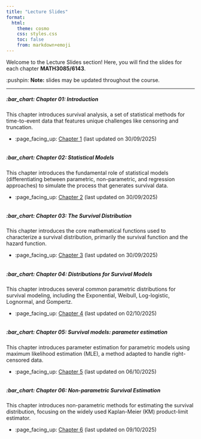 ```yaml
---
title: "Lecture Slides"
format:
  html:
    theme: cosmo
    css: styles.css
    toc: false
    from: markdown+emoji
---
```


Welcome to the [Lecture Slides]{.attention} section! Here, you will find the slides for each chapter **MATH3085/6143**.

:pushpin: **Note:** slides may be updated throughout the course.

---

##### [:bar_chart: **Chapter 01: Introduction**]{.secondary}

This chapter introduces survival analysis, a set of statistical methods for time-to-event data that features unique challenges like censoring and truncation.

- :page_facing_up: [Chapter 1](/slides/_output/chap_1.html) (last updated on 30/09/2025)

<div style="margin-top: 25pt;"></div>

##### [:bar_chart: **Chapter 02: Statistical Models**]{.secondary}

This chapter introduces the fundamental role of statistical models (differentiating between parametric, non-parametric, and regression approaches) to simulate the process that generates survival data.

- :page_facing_up: [Chapter 2](/slides/_output/chap_2.html) (last updated on 30/09/2025)

<div style="margin-top: 25pt;"></div>

##### [:bar_chart: **Chapter 03: The Survival Distribution**]{.secondary}

This chapter introduces the core mathematical functions used to characterize a survival distribution, primarily the survival function and the hazard function.

- :page_facing_up: [Chapter 3](/slides/_output/chap_3.html) (last updated on 30/09/2025)

<div style="margin-top: 25pt;"></div>

##### [:bar_chart: **Chapter 04: Distributions for Survival Models**]{.secondary}

This chapter introduces several common parametric distributions for survival modeling, including the Exponential, Weibull, Log-logistic, Lognormal, and Gompertz.

- :page_facing_up: [Chapter 4](/slides/_output/chap_4.html) (last updated on 02/10/2025)

<div style="margin-top: 25pt;"></div>

##### [:bar_chart: **Chapter 05: Survival models: parameter estimation**]{.secondary}

This chapter introduces parameter estimation for parametric models using maximum likelihood estimation (MLE), a method adapted to handle right-censored data.

- :page_facing_up: [Chapter 5](/slides/_output/chap_5.html) (last updated on 06/10/2025)

<div style="margin-top: 25pt;"></div>

##### [:bar_chart: **Chapter 06: Non-parametric Survival Estimation**]{.secondary}

This chapter introduces non-parametric methods for estimating the survival distribution, focusing on the widely used Kaplan-Meier (KM) product-limit estimator.

- :page_facing_up: [Chapter 6](/slides/_output/chap_6.html) (last updated on 09/10/2025)

<div style="margin-top: 25pt;"></div>

<!--

##### [:bar_chart: **Chapter 07: Survival Regression Models**]{.secondary}

This chapter introduces survival regression to analyze the effect of explanatory variables, focusing on the semi-parametric Cox Proportional Hazards (PH) model and the parametric Accelerated Failure Time (AFT) model.

- :page_facing_up: [Chapter 7](/slides/_output/chap_7.html) (incomplete)

<div style="margin-top: 25pt;"></div>

##### [:bar_chart: **Chapter 08: Multistate Survival Models**]{.secondary}

This chapter introduces multistate models, which generalize the simple alive-dead framework to processes with multiple states by using the theory of time-homogeneous Markov processes.

- :page_facing_up: [Chapter 8](/slides/_output/chap_8.html) (incomplete)

<div style="margin-top: 25pt;"></div>

##### [:bar_chart: **Chapter 09: Inference for Multistate Models**]{.secondary}

This chapter introduces statistical inference for time-homogeneous multistate models by explaining how to estimate constant transition intensities from observed data using maximum likelihood.

- :page_facing_up: [Chapter 9](/slides/_output/chap_9.html) (incomplete)

<div style="margin-top: 25pt;"></div>

-->
